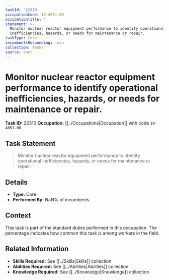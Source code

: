 ```yaml
---
taskId: '22310'
occupationCode: 19-4051.00
occupationTitle: ''
statement: >-
  Monitor nuclear reactor equipment performance to identify operational
  inefficiencies, hazards, or needs for maintenance or repair.
taskType: Core
incumbentsResponding: .nan
collection: Tasks
source: onet
---
```

# Monitor nuclear reactor equipment performance to identify operational inefficiencies, hazards, or needs for maintenance or repair.

**Task ID:** 22310
**Occupation:** [[../Occupations|Occupation]] with code `19-4051.00`

## Task Statement

> Monitor nuclear reactor equipment performance to identify operational inefficiencies, hazards, or needs for maintenance or repair.

## Details

- **Type:** Core
- **Performed By:** NaN% of incumbents

## Context

This task is part of the standard duties performed in this occupation. The percentage indicates how common this task is among workers in the field.

## Related Information

- **Skills Required:** See [[../Skills|Skills]] collection
- **Abilities Required:** See [[../Abilities|Abilities]] collection
- **Knowledge Required:** See [[../Knowledge|Knowledge]] collection
